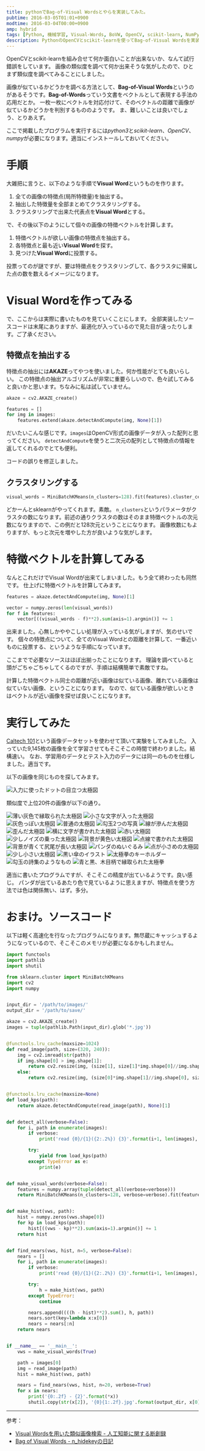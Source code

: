 ```yaml
---
title: pythonでBag-of-Visual Wordsとやらを実装してみた。
pubtime: 2016-03-05T01:01+0900
modtime: 2016-03-04T00:00+0900
amp: hybrid
tags: [Python, 機械学習, Visual-Words, BoVW, OpenCV, scikit-learn, NumPy]
description: PythonのOpenCVとscikit-learnを使ってBag-of-Visual Wordsを実装して、類似している画像を検索するプログラムを作ってみました。
---
```


OpenCVとscikit-learnを組み合せて何か面白いことが出来ないか、なんて試行錯誤をしています。
画像の類似度を調べて何か出来そうな気がしたので、ひとまず類似度を調べてみることにしました。

画像が似ているかどうかを調べる方法として、**Bag-of-Visual Words**というのがあるそうです。**Bag-of-Words**っていう文書をベクトルとして表現する手法の応用だとか。
一枚一枚にベクトルを対応付けて、そのベクトルの距離で画像が似ているかどうかを判別するもののようです。
ま、難しいことは良いでしょう、とりあえず。

ここで掲載したプログラムを実行するには*python3*と*scikit-learn*、*OpenCV*、*numpy*が必要になります。適当にインストールしておいてください。

# 手順
大雑把に言うと、以下のような手順で**Visual Word**というものを作ります。

1. 全ての画像の特徴点(局所特徴量)を抽出する。
2. 抽出した特徴量を全部まとめてクラスタリングする。
3. クラスタリングで出来た代表点を**Visual Word**とする。

で、その後以下のようにして個々の画像の特徴ベクトルを計算します。

1. 特徴ベクトルが欲しい画像の特徴点を抽出する。
2. 各特徴点と最も近い**Visual Word**を探す。
3. 見つけた**Visual Word**に投票する。

投票ってのが謎ですが、要は特徴点をクラスタリングして、各クラスタに帰属した点の数を数えるイメージになります。

# Visual Wordを作ってみる
で、ここからは実際に書いたものを見ていくことにします。
全部実装したソースコードは末尾にありますが、最適化が入っているので見た目が違ったりします。ご了承ください。

## 特徴点を抽出する
特徴点の抽出には**AKAZE**ってやつを使いました。何か性能がとても良いらしい。
この特徴点の抽出アルゴリズムが非常に重要らしいので、色々試してみると良いかと思います。ちなみに私は試していません。

``` python
akaze = cv2.AKAZE_create()

features = []
for img in images:
    features.extend(akaze.detectAndCompute(img, None)[1])
```
だいたいこんな感じです。`images`はOpenCV形式の画像データが入った配列と思ってください。
`detectAndCompute`を使うと二次元の配列として特徴点の情報を返してくれるのでとても便利。

<PS date="2016-03-04">
コードの誤りを修正しました。
</PS>

## クラスタリングする
``` python
visual_words = MiniBatchKMeans(n_clusters=128).fit(features).cluster_centers_
```
どかーんとsklearnがやってくれます。素敵。
`n_clusters`というパラメータがクラスタの数になります。前述の通りクラスタの数はそのまま特徴ベクトルの次元数になりますので、この例だと128次元ということになります。
画像枚数にもよりますが、もっと次元を増やした方が良いような気がします。

# 特徴ベクトルを計算してみる
なんとこれだけでVisual Wordが出来てしまいました。もう全て終わったも同然です。
仕上げに特徴ベクトルを計算してみます。

``` python
features = akaze.detectAndCompute(img, None)[1]

vector = numpy.zeros(len(visual_words))
for f in features:
    vector[((visual_words - f)**2).sum(axis=1).argmin()] += 1
```
出来ました。心無しかややこしい処理が入っている気がしますが、気のせいです。
個々の特徴点について、全てのVisual Wordとの距離を計算して、一番近いものに投票する、というような手順になっています。

ここまでで必要なソースはほぼ出揃ったことになります。
理論を調べていると頭がごちゃごちゃしてくるのですが、手順は結構簡単で素敵ですね。

計算した特徴ベクトル同士の距離が近い画像は似ている画像、離れている画像は似ていない画像、ということになります。
なので、似ている画像が欲しいときはベクトルが近い画像を探せば良いことになります。

# 実行してみた
[Caltech 101](http://www.vision.caltech.edu/Image_Datasets/Caltech101/Caltech101.html)という画像データセットを使わせて頂いて実験をしてみました。
入っていた9,145枚の画像を全て学習させてもそこそこの時間で終わりました。結構速い。
なお、学習用のデータとテスト入力のデータには同一のものを仕様しました。適当です。

以下の画像を同じものを探してみます。

![入力に使ったドットの目立つ太極図](/blog/2016/03/visualwords-input.jpg "300x297")

類似度で上位20件の画像が以下の通り。

![薄い灰色で縁取られた太極図](/blog/2016/03/visualwords-output1.jpg "150x150")
![小さな文字が入った太極図](/blog/2016/03/visualwords-output2.jpg "132x150")
![灰色っぽい太極図](/blog/2016/03/visualwords-output3.jpg "150x147")
![普通の太極図](/blog/2016/03/visualwords-output4.jpg "150x147")
![勾玉2つの写真](/blog/2016/03/visualwords-output5.jpg "150x139")
![線が滲んだ太極図](/blog/2016/03/visualwords-output6.jpg "150x148")
![歪んだ太極図](/blog/2016/03/visualwords-output7.jpg "150x150")
![横に文字が書かれた太極図](/blog/2016/03/visualwords-output8.jpg "130x150")
![赤い太極図](/blog/2016/03/visualwords-output9.jpg "150x147")
![少しノイズの乗った太極図](/blog/2016/03/visualwords-output10.jpg "150x131")
![背景が黄色い太極図](/blog/2016/03/visualwords-output11.jpg "150x145")
![点線で書かれた太極図](/blog/2016/03/visualwords-output12.jpg "150x149")
![背景が青くて尻尾が長い太極図](/blog/2016/03/visualwords-output13.jpg "150x150")
![パンダのぬいぐるみ](/blog/2016/03/visualwords-output14.jpg "150x150")
![点が小さめの太極図](/blog/2016/03/visualwords-output15.jpg "150x150")
![少し小さい太極図](/blog/2016/03/visualwords-output16.jpg "150x136")
![黒い傘のイラスト](/blog/2016/03/visualwords-output17.jpg "150x131")
![太極拳のキーホルダー](/blog/2016/03/visualwords-output18.jpg "150x100")
![勾玉の詩集のようなもの](/blog/2016/03/visualwords-output19.jpg "150x150")
![青と黒、木目柄で縁取られた太極拳](/blog/2016/03/visualwords-output20.jpg "147x150")

適当に書いたプログラムですが、そこそこの精度が出ているようです。良い感じ。
パンダが出ているあたり色で見ているように思えますが、特徴点を使う方法では色は関係無い、はず。多分。

# おまけ。ソースコード
以下は軽く高速化を行なったプログラムになります。無尽蔵にキャッシュするようになっているので、そこそこのメモリが必要になるかもしれません。

``` python
import functools
import pathlib
import shutil

from sklearn.cluster import MiniBatchKMeans
import cv2
import numpy


input_dir = '/path/to/images/'
output_dir = '/path/to/save/'

akaze = cv2.AKAZE_create()
images = tuple(pathlib.Path(input_dir).glob('*.jpg'))


@functools.lru_cache(maxsize=1024)
def read_image(path, size=(320, 240)):
    img = cv2.imread(str(path))
    if img.shape[0] > img.shape[1]:
        return cv2.resize(img, (size[1], size[1]*img.shape[0]//img.shape[1]))
    else:
        return cv2.resize(img, (size[0]*img.shape[1]//img.shape[0], size[0]))


@functools.lru_cache(maxsize=None)
def load_kps(path):
    return akaze.detectAndCompute(read_image(path), None)[1]


def detect_all(verbose=False):
    for i, path in enumerate(images):
        if verbose:
            print('read {0}/{1}({2:.2%}) {3}'.format(i+1, len(images), (i+1)/len(images), path))

        try:
            yield from load_kps(path)
        except TypeError as e:
            print(e)


def make_visual_words(verbose=False):
    features = numpy.array(tuple(detect_all(verbose=verbose)))
    return MiniBatchKMeans(n_clusters=128, verbose=verbose).fit(features).cluster_centers_


def make_hist(vws, path):
    hist = numpy.zeros(vws.shape[0])
    for kp in load_kps(path):
        hist[((vws - kp)**2).sum(axis=1).argmin()] += 1
    return hist


def find_nears(vws, hist, n=5, verbose=False):
    nears = []
    for i, path in enumerate(images):
        if verbose:
            print('read {0}/{1}({2:.2%}) {3}'.format(i+1, len(images), (i+1)/len(images), path))

        try:
            h = make_hist(vws, path)
        except TypeError:
            continue

        nears.append((((h - hist)**2).sum(), h, path))
        nears.sort(key=lambda x:x[0])
        nears = nears[:n]
    return nears


if __name__ == '__main__':
    vws = make_visual_words(True)

    path = images[0]
    img = read_image(path)
    hist = make_hist(vws, path)

    nears = find_nears(vws, hist, n=20, verbose=True)
    for x in nears:
        print('{0:.2f} - {2}'.format(*x))
        shutil.copy(str(x[2]), '{0}{1:.2f}.jpg'.format(output_dir, x[0]))
```

---

参考：
- [Visual Wordsを用いた類似画像検索 - 人工知能に関する断創録](http://aidiary.hatenablog.com/entry/20100227/1267277731)
- [Bag of Visual Words - n_hidekeyの日記](http://d.hatena.ne.jp/n_hidekey/20111120/1321803326)
